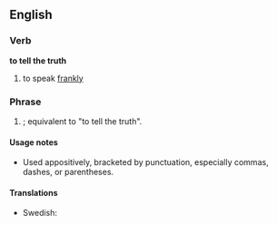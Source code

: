 ==English==

===Verb===
'''to tell the truth'''
# {{rfd-sense}} to speak [[frankly]]

===Phrase===
{{infl|en|phrase|head=[[tell]] [[the]] [[truth]]}}

# {{idiom}} {{non-gloss definition|Used to positively assert the frank honesty of an associated statement of set of statements}}; equivalent to "to tell the truth".

====Usage notes====
*Used appositively, bracketed by punctuation, especially commas, dashes, or parentheses.

====Translations====
* Swedish: {{t|sv|ärligt talat}}